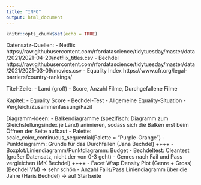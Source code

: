 ```yaml
---
title: "INFO"
output: html_document
---
```


```r
knitr::opts_chunk$set(echo = TRUE)
```

Datensatz-Quellen:
- Netflix
  https://raw.githubusercontent.com/rfordatascience/tidytuesday/master/data/2021/2021-04-20/netflix_titles.csv
- Bechdel
  https://raw.githubusercontent.com/rfordatascience/tidytuesday/master/data/2021/2021-03-09/movies.csv
- Equality Index
  https://www.cfr.org/legal-barriers/country-rankings/


Titel-Zeile:
  - Land (groß)
  - Score, Anzahl Filme, Durchgefallene Filme

Kapitel:
  - Equality Score
  - Bechdel-Test
  - Allgemeine Equality-Situation
  - Vergleich/Zusammenfassung/Fazit


Diagramm-Ideen:
  - Balkendiagramme (spezifisch: Diagramm zum Gleichstellungsindex je Land) animieren, sodass sich die Balken erst beim Öffnen der Seite aufbaut
  - Palette:  scale_color_continuous_sequential(Palette = "Purple-Orange")
  - Punktdiagramm: Gründe für das Durchfallen (Jana Bechdel) ++++
  - Boxplot/Liniendiagramm/Punktdiagramm: Budget
  - Bechdeltest: Cleantest (großer Datensatz, nicht der von 0-3 geht) 
  - Genres nach Fail und Pass vergleichen (MK Bechdel) ++++
  - Facet Wrap Density Plot (Genre + Gross) (Bechdel VM) -> sehr schön
  - Anzahl Fails/Pass Liniendiagramm über die Jahre (Haris Bechdel) -> auf Startseite
